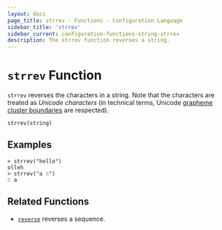 ```yaml
---
layout: docs
page_title: strrev - Functions - Configuration Language
sidebar_title: 'strrev'
sidebar_current: configuration-functions-string-strrev
description: The strrev function reverses a string.
---
```


# `strrev` Function

`strrev` reverses the characters in a string.
Note that the characters are treated as _Unicode characters_ (in technical terms, Unicode [grapheme cluster boundaries](https://unicode.org/reports/tr29/#Grapheme_Cluster_Boundaries) are respected).

```hcl
strrev(string)
```

## Examples

```
> strrev("hello")
olleh
> strrev("a ☃")
☃ a
```

## Related Functions

- [`reverse`](../collection/reverse) reverses a sequence.
